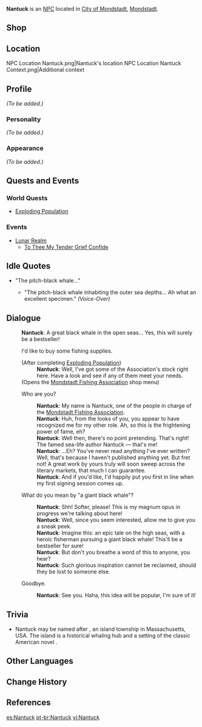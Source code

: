 {{Meta
<!-- REMOVE THIS TEMPLATE AFTER ADDING MISSING INFO -->
|missing_NPC_profile  = yes
}}
{{Character Infobox
|type             = NPC
|image            = NPC Nantuck.png
|region           = Mondstadt
|affiliation      = Fishing Association
|title            = Mondstadt Angler
|voiceEN          = [[imdb:nm8538323|Paul Cartwright]]<ref name="Paul Cartwright">Paul Cartwright: [https://www.paulcartwrightvo.com/ EN VA's Website]</ref>
|voiceKR          = [https://namu.wiki/w/홍승효 Hong Seung Hyo (홍승효)]<ref>YouTube: [https://youtu.be/Q-sQg-hQtdM?t=23 KR VA Self Announcement]</ref>
}}
'''Nantuck''' is an [[NPC]] located in [[City of Mondstadt]], [[Mondstadt]].

==Shop==
{{Shop/Header|currency=Fish|vendor=Nantuck}}
{{Shop|Formula: Redrot Bait|{{Card|Medaka|3}}|1}}<!--Bait Blueprint-->
{{Shop|Formula: False Worm Bait|{{Card|Medaka|3}}|1}}<!--Bait Blueprint-->
{{Shop|Formula: Fake Fly Bait|{{Card|Medaka|3}}|1}}<!--Bait Blueprint-->
{{Shop|Windtangler|{{Card|Medaka|20}}{{Card|Aizen Medaka|20}}{{Card|Venomspine Fish|20}}{{Card|Tea-Colored Shirakodai|20}}|1}}<!--Fishing Rod-->
{{Shop/Footer}}

==Location==
<gallery hideaddbutton="true" captionalign="center">
NPC Location Nantuck.png|Nantuck's location
NPC Location Nantuck Context.png|Additional context
</gallery>

==Profile==
<!-- detailed story/lore information goes here -->
''(To be added.)''

===Personality===
''(To be added.)''

===Appearance===
''(To be added.)''

==Quests and Events==
===World Quests===
*[[Exploding Population]]

===Events===
*[[Lunar Realm]]
**[[To Thee My Tender Grief Confide]]

==Idle Quotes==
*"The pitch-black whale..."
**{{A|VO Nantuck 01.ogg}} "The pitch-black whale inhabiting the outer sea depths... Ah what an excellent specimen." ''(Voice-Over)''

==Dialogue==
{{Dialogue start}}
:'''Nantuck''': A great black whale in the open seas... Yes, this will surely be a bestseller!
:{{DIcon|Fishing Supplies}} I'd like to buy some fishing supplies.
:;(After completing [[Exploding Population]])
::'''Nantuck''': Well, I've got some of the Association's stock right here. Have a look and see if any of them meet your needs.
:;(Opens the [[Mondstadt Fishing Association]] shop menu)
:{{DIcon}} Who are you?
::'''Nantuck''': My name is Nantuck, one of the people in charge of the [[Mondstadt Fishing Association]].
::'''Nantuck''': Huh, from the looks of you, you appear to have recognized me for my other role. Ah, so this is the frightening power of fame, eh?
::'''Nantuck''': Well then, there's no point pretending. That's right! The famed sea-life author Nantuck &mdash; that's me!
::'''Nantuck''': ...Eh? You've never read anything I've ever written? Well, that's because I haven't published anything yet. But fret not! A great work by yours truly will soon sweep across the literary markets, that much I can guarantee.
::'''Nantuck''': And if you'd like, I'd happily put you first in line when my first signing session comes up.
:{{DIcon}} What do you mean by "a giant black whale"?
::'''Nantuck''': Shh! Softer, please! This is my magnum opus in progress we're talking about here!
::'''Nantuck''': Well, since you seem interested, allow me to give you a sneak peek.
::'''Nantuck''': Imagine this: an epic tale on the high seas, with a heroic fisherman pursuing a giant black whale! This'll be a bestseller for sure!
::'''Nantuck''': But don't you breathe a word of this to anyone, you hear?
::'''Nantuck''': Such glorious inspiration cannot be reclaimed, should they be lost to someone else.
:{{DIcon}} Goodbye.
::'''Nantuck''': See you. Haha, this idea will be popular, I'm sure of it!
{{Dialogue end}}

==Trivia==
*Nantuck may be named after {{w|Nantucket}}, an island township in Massachusetts, USA. The island is a historical whaling hub and a setting of the classic American novel {{w|Moby-Dick}}.

==Other Languages==
{{Other Languages|default_hidden = 1
|en      = Nantuck
|zhs     = 楠塔克
|zhs_rm  = Nántǎkè
|zht     = 楠塔克
|zht_rm  = Nántǎkè
|ja      = ナンタック
|ja_rm   = Nantakku
|ko      = 난터크
|ko_rm   = Nanteokeu
|es      = Nantuck
|fr      = Nantuck
|ru      = Нантак
|th      = Nantuck
|vi      = Nantuck
|de      = Nantuck
|id      = Nantuck
|pt      = Nantuck
}}

==Change History==
{{Change History|2.1}}

==References==
{{Reflist}}

[[es:Nantuck]]
[[pt-br:Nantuck]]
[[vi:Nantuck]]
